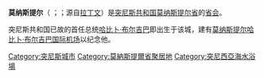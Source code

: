 '''莫纳斯提尔'''（{{lang-ar|المـنسـتير}} ''{{audio|help=no|Monastir2.wav|Monastīr / Mistīr}}''；{{lang-fr|Monastir}}；源自[[拉丁文|拉丁文]]{{lang|la|monasterium}}）是[[突尼斯共和国|突尼斯共和国]][[莫纳斯提尔省|莫纳斯提尔省]]的[[首府|省会]]。

突尼斯共和国已故的首任总统[[哈比卜·布尔吉巴|哈比卜·布尔吉巴]]即出生于该城，建有[[莫纳斯提尔哈比卜·布尔吉巴国际机场|莫纳斯提尔哈比卜·布尔吉巴国际机场]]以纪念他。

{{Authority control}}

{{DEFAULTSORT:Monastir}}
[[Category:突尼斯城市|Category:突尼斯城市]]
[[Category:莫納斯提爾省聚居地|Category:莫納斯提爾省聚居地]]
[[Category:突尼西亞海水浴場|Category:突尼西亞海水浴場]]